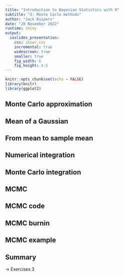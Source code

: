```yaml
---
title: "Introduction to Bayesian Statistics with R"
subtitle: "3: Monte Carlo methods"
author: "Jack Kuipers"
date: "28 November 2022"
runtime: shiny
output:
  ioslides_presentation:
    css: ibswr.css
    incremental: true
    widescreen: true
    smaller: true
    fig_width: 6
    fig_height: 4.5
---
```



```r
knitr::opts_chunk$set(echo = FALSE)
library(knitr)
library(ggplot2)
```


## Monte Carlo approximation {.build}

## Mean of a Gaussian {.build}

## From mean to sample mean {.build}

## Numerical integration {.build}

## Monte Carlo integration {.build}

## MCMC {.build}

## MCMC code {.build}

## MCMC burnin {.build}

## MCMC example {.build}


## Summary {.build}


<div>
$\rightarrow$ Exercises 3
</div>




